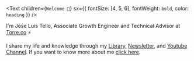 <Text
  children={`Welcome 👋`}
  sx={{ fontSize: [4, 5, 6], fontWeight: `bold`, color: `heading` }}
/>

I'm Jose Luis Tello, Associate Growth Engineer and Technical Advisor at [Torre.co](https://access.torre.co/) ⚡ 

I share my life and knowledge through my [Library,](/blog) [Newsletter,](https://simplificandola.substack.com/) and [Youtube Channel](https://www.youtube.com/watch?v=1LeqJTBrYfc). If you want to know more about me [click here](/about).


